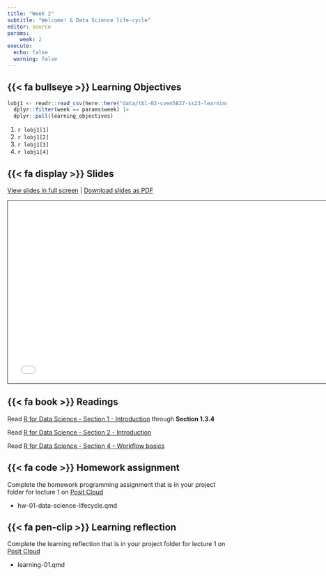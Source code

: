 ```yaml
---
title: "Week 2"
subtitle: "Welcome! & Data Science life-cycle"
editor: source
params:
    week: 2
execute: 
  echo: false
  warning: false
---
```


<script defer data-domain="cven5837-ss23.github.io/website" src="https://plausible.io/js/plausible.js"></script>

## {{< fa bullseye >}} Learning Objectives

```r

lobj1 <- readr::read_csv(here::here("data/tbl-02-cven5837-ss23-learning-objectives.csv")) |> 
  dplyr::filter(week == params$week) |>
  dplyr::pull(learning_objectives)

```

1. `r lobj1[1]`
2. `r lobj1[2]`
3. `r lobj1[3]`
4. `r lobj1[4]`

## {{< fa display >}} Slides

[View slides in full screen](../slides/lec-01-welcome.html) | [Download slides as PDF](https://github.com/cven5873-ss23/website/raw/main/slides/lec-01-welcome.pdf)

```{=html}
<iframe class="slide-deck" src="../slides/lec-01-welcome.html" height="420" width="747" style="border: 1px solid #123233;"></iframe>
```

## {{< fa book >}} Readings

Read [R for Data Science - Section 1 - Introduction](https://r4ds.had.co.nz/introduction.html) through **Section 1.3.4**

Read [R for Data Science - Section 2 - Introduction](https://r4ds.had.co.nz/explore-intro.html)  

Read [R for Data Science - Section 4 - Workflow basics](https://r4ds.had.co.nz/workflow-basics.html) 

## {{< fa code >}} Homework assignment 

Complete the homework programming assignment that is in your project folder for lecture 1 on [Posit Cloud](https://posit.cloud/spaces/381404/content/all)

- hw-01-data-science-lifecycle.qmd

## {{< fa pen-clip >}} Learning reflection

Complete the learning reflection that is in your project folder for lecture 1 on [Posit Cloud](https://posit.cloud/spaces/381404/content/all) 

- learning-01.qmd
